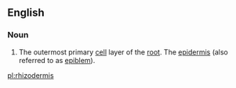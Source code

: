 ==English==

===Noun===
{{en-noun|-}}

# {{biology}} The outermost primary [[cell]] layer of the [[root]]. The [[epidermis]] (also referred to as [[epiblem]]).

[[pl:rhizodermis]]